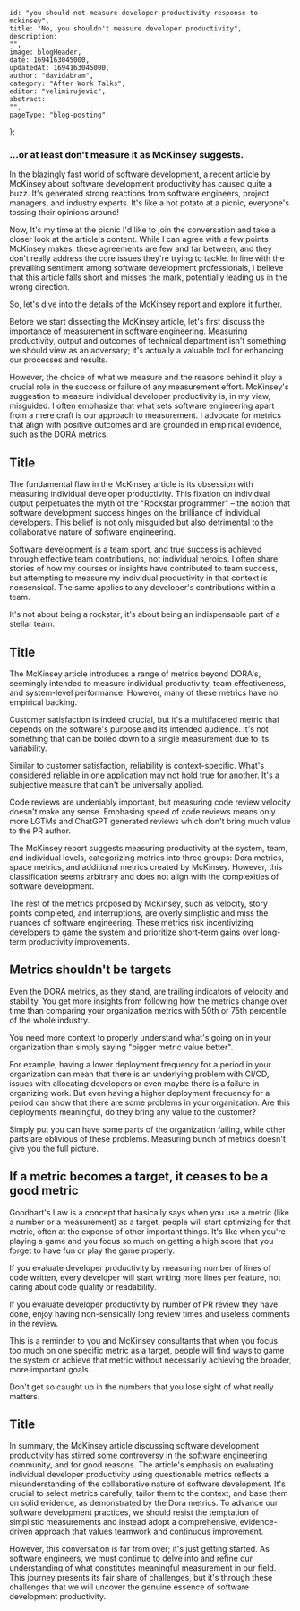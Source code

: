 
    id: "you-should-not-measure-developer-productivity-response-to-mckinsey",
    title: "No, you shouldn't measure developer productivity",
    description:
    "",
    image: blogHeader,
    date: 1694163045000,
    updatedAt: 1694163045000,
    author: "davidabram",
    category: "After Work Talks",
    editor: "velimirujevic",
    abstract:
    "",
    pageType: "blog-posting"
};

### ...or at least don't measure it as McKinsey suggests.

In the blazingly fast world of software development, a recent article by McKinsey about software development productivity has caused quite a buzz. It's generated strong reactions from software engineers, project managers, and industry experts. It's like a hot potato at a picnic, everyone's tossing their opinions around!  

Now, It's my time at the picnic I'd like to join the conversation and take a closer look at the article's content. While I can agree with a few points McKinsey makes, these agreements are few and far between, and they don't really address the core issues they're trying to tackle. In line with the prevailing sentiment among software development professionals, I believe that this article falls short and misses the mark, potentially leading us in the wrong direction. 

So, let's dive into the details of the McKinsey report and explore it further.

Before we start dissecting the McKinsey article, let's first discuss the importance of measurement in software engineering. Measuring productivity, output and outcomes of technical department isn't something we should view as an adversary; it's actually a valuable tool for enhancing our processes and results. 

However, the choice of what we measure and the reasons behind it play a crucial role in the success or failure of any measurement effort. McKinsey's suggestion to measure individual developer productivity is, in my view, misguided. I often emphasize that what sets software engineering apart from a mere craft is our approach to measurement. I advocate for metrics that align with positive outcomes and are grounded in empirical evidence, such as the DORA metrics.

## Title 

The fundamental flaw in the McKinsey article is its obsession with measuring individual developer productivity. This fixation on individual output perpetuates the myth of the "Rockstar programmer" – the notion that software development success hinges on the brilliance of individual developers. This belief is not only misguided but also detrimental to the collaborative nature of software engineering.

Software development is a team sport, and true success is achieved through effective team contributions, not individual heroics. I often share stories of how my courses or insights have contributed to team success, but attempting to measure my individual productivity in that context is nonsensical. The same applies to any developer's contributions within a team.

It's not about being a rockstar; it's about being an indispensable part of a stellar team.

## Title

The McKinsey article introduces a range of metrics beyond DORA's, seemingly intended to measure individual productivity, team effectiveness, and system-level performance. However, many of these metrics have no empirical backing.

Customer satisfaction is indeed crucial, but it's a multifaceted metric that depends on the software's purpose and its intended audience. It's not something that can be boiled down to a single measurement due to its variability.

Similar to customer satisfaction, reliability is context-specific. What's considered reliable in one application may not hold true for another. It's a subjective measure that can't be universally applied.

Code reviews are undeniably important, but measuring code review velocity doesn't make any sense. Emphasing speed of code reviews means only more LGTMs and ChatGPT generated reviews which don't bring much value to the PR author.

The McKinsey report suggests measuring productivity at the system, team, and individual levels, categorizing metrics into three groups: Dora metrics, space metrics, and additional metrics created by McKinsey. However, this classification seems arbitrary and does not align with the complexities of software development.

The rest of the metrics proposed by McKinsey, such as velocity, story points completed, and interruptions, are overly simplistic and miss the nuances of software engineering. These metrics risk incentivizing developers to game the system and prioritize short-term gains over long-term productivity improvements.

## Metrics shouldn't be targets

Even the DORA metrics, as they stand, are trailing indicators of velocity and stability. You get more insights from following how the metrics change over time than comparing your organization metrics with 50th or 75th percentile of the whole industry.

You need more context to properly understand what's going on in your organization than simply saying "bigger metric value better".

For example, having a lower deployment frequency for a period in your organization can mean that there is an underlying problem with CI/CD, issues with allocating developers or even maybe there is a failure in organizing work. But even having a higher deployment frequency for a period can show that there are some problems in your organization. Are this deployments meaningful, do they bring any value to the customer?

Simply put you can have some parts of the organization failing, while other parts are oblivious of these problems. Measuring bunch of metrics doesn't give you the full picture.

## If a metric becomes a target, it ceases to be a good metric

Goodhart's Law is a concept that basically says when you use a metric (like a number or a measurement) as a target, people will start optimizing for that metric, often at the expense of other important things. It's like when you're playing a game and you focus so much on getting a high score that you forget to have fun or play the game properly.

If you evaluate developer productivity by measuring number of lines of code written, every developer will start writing more lines per feature, not caring about code quality or readability.

If you evaluate developer productivity by number of PR review they have done, enjoy having non-sensically long review times and useless comments in the review.

This is a reminder to you and McKinsey consultants that when you focus too much on one specific metric as a target, people will find ways to game the system or achieve that metric without necessarily achieving the broader, more important goals.

Don't get so caught up in the numbers that you lose sight of what really matters.

## Title

In summary, the McKinsey article discussing software development productivity has stirred some controversy in the software engineering community, and for good reasons. The article's emphasis on evaluating individual developer productivity using questionable metrics reflects a misunderstanding of the collaborative nature of software development. It's crucial to select metrics carefully, tailor them to the context, and base them on solid evidence, as demonstrated by the Dora metrics. To advance our software development practices, we should resist the temptation of simplistic measurements and instead adopt a comprehensive, evidence-driven approach that values teamwork and continuous improvement.

However, this conversation is far from over; it's just getting started. As software engineers, we must continue to delve into and refine our understanding of what constitutes meaningful measurement in our field. This journey presents its fair share of challenges, but it's through these challenges that we will uncover the genuine essence of software development productivity.

